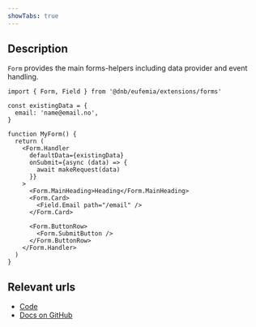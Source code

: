 ```yaml
---
showTabs: true
---
```


## Description

`Form` provides the main forms-helpers including data provider and event handling.

```tsx
import { Form, Field } from '@dnb/eufemia/extensions/forms'

const existingData = {
  email: 'name@email.no',
}

function MyForm() {
  return (
    <Form.Handler
      defaultData={existingData}
      onSubmit={async (data) => {
        await makeRequest(data)
      }}
    >
      <Form.MainHeading>Heading</Form.MainHeading>
      <Form.Card>
        <Field.Email path="/email" />
      </Form.Card>

      <Form.ButtonRow>
        <Form.SubmitButton />
      </Form.ButtonRow>
    </Form.Handler>
  )
}
```

## Relevant urls

- [Code](https://github.com/dnbexperience/eufemia/tree/main/packages/dnb-eufemia/src/extensions/forms/Form)
- [Docs on GitHub](https://github.com/dnbexperience/eufemia/tree/main/packages/dnb-design-system-portal/src/docs/uilib/extensions/forms/Form)
